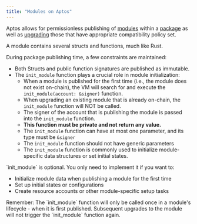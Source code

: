 ```yaml
---
title: "Modules on Aptos"
---
```



Aptos allows for permissionless publishing of [modules](/build/smart-contracts/book/modules-and-scripts)
within a [package](/build/smart-contracts/book/packages) as well as [upgrading](/build/smart-contracts/book/package-upgrades)
those that have appropriate compatibility policy set.

A module contains several structs and functions, much like Rust.

During package publishing time, a few constraints are maintained:

- Both Structs and public function signatures are published as immutable.
- The `init_module` function plays a crucial role in module initialization:
  - When a module is published for the first time (i.e., the module does not exist on-chain), the VM will search for and execute the `init_module(account: &signer)` function.
  - When upgrading an existing module that is already on-chain, the `init_module` function will NOT be called.
  - The signer of the account that is publishing the module is passed into the `init_module` function.
  - **This function must be private and not return any value.**
  - The `init_module` function can have at most one parameter, and its type must be `&signer`
  - The `init_module` function should not have generic parameters
  - The `init_module` function is commonly used to initialize module-specific data structures or set initial states.

<Aside type="note">
  `init_module` is optional. You only need to implement it if you want to:

  - Initialize module data when publishing a module for the first time
  - Set up initial states or configurations
  - Create resource accounts or other module-specific setup tasks
</Aside>

<Aside type="tip">
  Remember: The `init_module` function will only be called once in a module's lifecycle - when it is first published.
  Subsequent upgrades to the module will not trigger the `init_module` function again.
</Aside>
